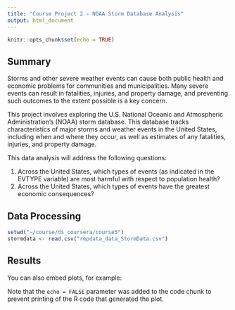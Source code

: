 ```yaml
---
title: "Course Project 2 - NOAA Storm Database Analysis"
output: html_document
---
```


```r
knitr::opts_chunk$set(echo = TRUE)
```

## Summary

Storms and other severe weather events can cause both public health and economic problems for communities and municipalities. Many severe events can result in fatalities, injuries, and property damage, and preventing such outcomes to the extent possible is a key concern.

This project involves exploring the U.S. National Oceanic and Atmospheric Administration's (NOAA) storm database. This database tracks characteristics of major storms and weather events in the United States, including when and where they occur, as well as estimates of any fatalities, injuries, and property damage.

This data analysis will address the following questions:

1. Across the United States, which types of events (as indicated in the EVTYPE variable) are most harmful with respect to population health?  
2. Across the United States, which types of events have the greatest economic consequences?

## Data Processing

```r
setwd("~/course/ds_coursera/course5")
stormdata <- read.csv("repdata_data_StormData.csv")
```

## Results

You can also embed plots, for example:


Note that the `echo = FALSE` parameter was added to the code chunk to prevent printing of the R code that generated the plot.
